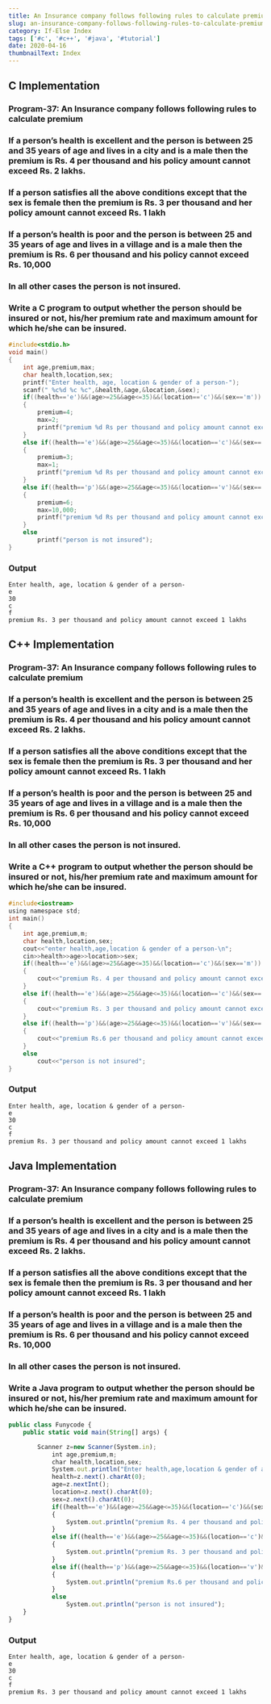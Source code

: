 ---
title: An Insurance company follows following rules to calculate premium If a person’s health is excellent and the person is between 25 and 35 years of age and lives in a city and is a male then the premium is Rs. 4 per thousand and his policy amount cannot exceed Rs. 2 lakhs. −If a person satisfies all the above conditions except that the sex is female then the premium is Rs. 3 per thousand and her policy amount cannot exceed Rs. 1 lakh −If a person’s health is poor and the person is between 25 and 35 years of age and lives in a village and is a male then the premium is Rs. 6 per thousand and his policy cannot exceed Rs. 10,000 −In all other cases the person is not insured. Write a program to output whether the person should be insured or not, his/her premium rate and maximum amount for which he/she can be insured.
slug: an-insurance-company-follows-following-rules-to-calculate-premium-if-a-persons-health-is-excellent-and-the-person-is-between-25-and-35-years-of-age-and-lives-in-a-city-and-is-a-male
category: If-Else Index
tags: ['#c', '#c++', '#java', '#tutorial']
date: 2020-04-16
thumbnailText: Index
---

## C Implementation
### Program-37: An Insurance company follows following rules to calculate premium

### If a person’s health is excellent and the person is between 25 and 35 years of age and lives in a city and is a male then the premium is Rs. 4 per thousand and his policy amount cannot exceed Rs. 2 lakhs.
### If a person satisfies all the above conditions except that the sex is female then the premium is Rs. 3 per thousand and her policy amount cannot exceed Rs. 1 lakh
### If a person’s health is poor and the person is between 25 and 35 years of age and lives in a village and is a male then the premium is Rs. 6 per thousand and his policy cannot exceed Rs. 10,000
### In all other cases the person is not insured.

### Write a C program to output whether the person should be insured or not, his/her premium rate and maximum amount for which he/she can be insured.
```c
#include<stdio.h>
void main()
{
    int age,premium,max;
    char health,location,sex;
    printf("Enter health, age, location & gender of a person-");
    scanf(" %c%d %c %c",&health,&age,&location,&sex);
    if((health=='e')&&(age>=25&&age<=35)&&(location=='c')&&(sex=='m'))
    {
        premium=4;
        max=2;
        printf("premium %d Rs per thousand and policy amount cannot exceed %d lakhs",premium,max);
    }
    else if((health=='e')&&(age>=25&&age<=35)&&(location=='c')&&(sex=='f'))
    {
        premium=3;
        max=1;
        printf("premium %d Rs per thousand and policy amount cannot exceed %d lakhs",premium,max);
    }
    else if((health=='p')&&(age>=25&&age<=35)&&(location=='v')&&(sex=='m'))
    {
        premium=6;
        max=10,000;
        printf("premium %d Rs per thousand and policy amount cannot exceed %d lakhs",premium,max);
    }
    else
        printf("person is not insured");
}
```
### Output
```
Enter health, age, location & gender of a person-
e
30
c
f
premium Rs. 3 per thousand and policy amount cannot exceed 1 lakhs
```

## C++ Implementation
### Program-37: An Insurance company follows following rules to calculate premium

### If a person’s health is excellent and the person is between 25 and 35 years of age and lives in a city and is a male then the premium is Rs. 4 per thousand and his policy amount cannot exceed Rs. 2 lakhs.
### If a person satisfies all the above conditions except that the sex is female then the premium is Rs. 3 per thousand and her policy amount cannot exceed Rs. 1 lakh
### If a person’s health is poor and the person is between 25 and 35 years of age and lives in a village and is a male then the premium is Rs. 6 per thousand and his policy cannot exceed Rs. 10,000
### In all other cases the person is not insured.

### Write a C++ program to output whether the person should be insured or not, his/her premium rate and maximum amount for which he/she can be insured.
```c
#include<iostream>
using namespace std;
int main()
{
    int age,premium,m;
    char health,location,sex;
    cout<<"enter health,age,location & gender of a person-\n";
    cin>>health>>age>>location>>sex;
    if((health=='e')&&(age>=25&&age<=35)&&(location=='c')&&(sex=='m'))
    {
        cout<<"premium Rs. 4 per thousand and policy amount cannot exceed 2 lakhs";
    }
    else if((health=='e')&&(age>=25&&age<=35)&&(location=='c')&&(sex=='f'))
    {
        cout<<"premium Rs. 3 per thousand and policy amount cannot exceed 1 lakhs";
    }
    else if((health=='p')&&(age>=25&&age<=35)&&(location=='v')&&(sex=='m'))
    {
        cout<<"premium Rs.6 per thousand and policy amount cannot exceed 10,000 lakhs";
    }
    else
        cout<<"person is not insured";
}
```
### Output
```
Enter health, age, location & gender of a person-
e
30
c
f
premium Rs. 3 per thousand and policy amount cannot exceed 1 lakhs
```

## Java Implementation
### Program-37: An Insurance company follows following rules to calculate premium

### If a person’s health is excellent and the person is between 25 and 35 years of age and lives in a city and is a male then the premium is Rs. 4 per thousand and his policy amount cannot exceed Rs. 2 lakhs.
### If a person satisfies all the above conditions except that the sex is female then the premium is Rs. 3 per thousand and her policy amount cannot exceed Rs. 1 lakh
### If a person’s health is poor and the person is between 25 and 35 years of age and lives in a village and is a male then the premium is Rs. 6 per thousand and his policy cannot exceed Rs. 10,000
### In all other cases the person is not insured.

### Write a Java program to output whether the person should be insured or not, his/her premium rate and maximum amount for which he/she can be insured.
```js
public class Funycode {
    public static void main(String[] args) {

        Scanner z=new Scanner(System.in);
            int age,premium,m;
            char health,location,sex;
            System.out.println("Enter health,age,location & gender of a person-\n");
            health=z.next().charAt(0);
            age=z.nextInt();
            location=z.next().charAt(0);
            sex=z.next().charAt(0);
            if((health=='e')&&(age>=25&&age<=35)&&(location=='c')&&(sex=='m'))
            {
                System.out.println("premium Rs. 4 per thousand and policy amount cannot exceed 2 lakhs");
            }
            else if((health=='e')&&(age>=25&&age<=35)&&(location=='c')&&(sex=='f'))
            {
                System.out.println("premium Rs. 3 per thousand and policy amount cannot exceed 1 lakhs");
            }
            else if((health=='p')&&(age>=25&&age<=35)&&(location=='v')&&(sex=='m'))
            {
                System.out.println("premium Rs.6 per thousand and policy amount cannot exceed 10,000 lakhs");
            }
            else
                System.out.println("person is not insured");
    }
}
```
### Output
```
Enter health, age, location & gender of a person-
e
30
c
f
premium Rs. 3 per thousand and policy amount cannot exceed 1 lakhs
```
